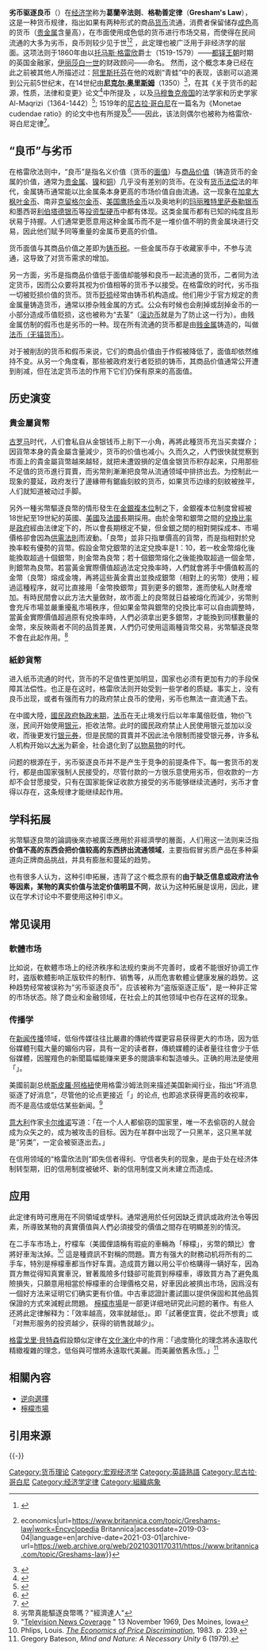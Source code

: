 {{translating|[[:en:Gresham's_law|:en:Gresham's law]]||tpercent=15|time=2019-03-06UTC08:16:50}}
'''劣币驱逐良币'''（{{lang-en|'''Bad money drives out good'''}}）在[[经济学|经济学]]称为'''葛蘭辛法则'''、'''格勒善定律'''（'''Gresham's Law'''），这是一种货币规律，指出如果有两种形式的商品[[貨幣|货币]]流通，消费者保留储存[[成色|成色]]高的货币（[[貴金屬|贵金属]]含量高），在市面使用成色低的货币进行市场交易，而使得在民间流通的大多为劣币，良币则较少见于世<ref>{{Cite web|title=Gresham's Law|url=https://www.investopedia.com/terms/g/greshams-law.asp|work=Investopedia|accessdate=2019-03-04|first=James|last=Chen|archive-date=2022-05-16|archive-url=https://web.archive.org/web/20220516041820/https://www.investopedia.com/terms/g/greshams-law.asp}}</ref><ref>{{Cite web|title=Gresham's law {{!}} economics|url=https://www.britannica.com/topic/Greshams-law|work=Encyclopedia Britannica|accessdate=2019-03-04|language=en|archive-date=2021-03-01|archive-url=https://web.archive.org/web/20210301170311/https://www.britannica.com/topic/Greshams-law}}</ref> ，此定理也被广泛用于非经济学的层面。这项法则于1860年由{{le|亨利·邓宁·麦克劳德|Henry Dunning Macleod}}以[[托马斯·格雷欣|托马斯·格雷欣]]爵士（1519-1579）——[[都铎王朝|都铎王朝]]时期的英国金融家，[[伊丽莎白一世|伊丽莎白一世]]的财政顾问——命名。 然而，这个概念本身已经在此之前被其他人所描述过：[[阿里斯托芬|阿里斯托芬]]在他的戏剧“青蛙”中的表现，该剧可以追溯到公元前5世纪末{{來源請求}}，在14世纪由'''[[尼克爾·奧里斯姆|尼克尔·奥里斯姆]]'''（1350）<ref>{{Citation|title=How the Catholic Church built Western civilization|url=http://worldcat.org/oclc/435374542|publisher=Playaway Digital Audio|date=[released 2009], ©2009|accessdate=2019-03-04|isbn=9781433296383|oclc=435374542|first=Woods, Thomas|last=E.}}</ref>，在其《关于货币的起源，性质，法律和变更》论文<ref>{{Cite journal|title=The Story of Civilization|url=https://en.wikipedia.org/w/index.php?title=The_Story_of_Civilization&oldid=879363527|date=2019-01-20|journal=Wikipedia|language=en|access-date=2019-03-04|archive-date=2022-03-22|archive-url=https://web.archive.org/web/20220322022148/https://en.wikipedia.org/w/index.php?title=The_Story_of_Civilization&oldid=879363527}}</ref>中所提及 ，以及[[马穆鲁克帝国|马穆鲁克帝国]]的法学家和历史学家Al-Maqrizi（1364-1442）<ref>{{Cite book|chapter=The Mediterranean tradition in economic thought|url=https://www.worldcat.org/oclc/30398606|publisher=Routledge|date=1994|location=London|isbn=0415093015|oclc=30398606|first=Baeck,|last=Louis.}}</ref>; 1519年的[[尼古拉·哥白尼|尼古拉·哥白尼]]在一篇名为《Monetae cudendae ratio》的论文中也有所提及<ref>{{Cite book|title='The Diseases of Money'|last=Angus Armitage|first=The World of Copernicus|publisher=|year=|isbn=|location=|pages=chapter 24, pp. 89-91}}</ref>——因此，该法则偶尔也被称为格雷欣-哥白尼定律<ref>{{Cite book|chapter=Measurement of Co-Circulation of Currencies|url=https://books.google.com/books?id=5XvPv3vWdSQC&pg=PT61|publisher=International Monetary Fund|date=1995-03-01|isbn=9781455299911|language=en|first=Mr Russell C.|last=Krueger|first2=Mr Jiming|last2=Ha}}</ref>。

==“良币”与劣币==
在格雷欣法则中，“良币”是指名义价值（货币的[[面额|面值]]）与[[Commodity_value|商品价值]]（铸造货币的金属的价值，通常为[[贵金属|贵金属]]、[[镍|镍]]和[[铜|铜]]）几乎没有差别的货币。在没有[[法偿|货币法偿]]法的年代，金属铸币通常能以比金属条本身更高的市场价值自由流通。这一现象在[[加拿大枫叶金币|加拿大枫叶金币]]、南非[[克留格尔金币|克留格尔金币]]、[[美国鹰扬金币|美国鹰扬金币]]以及奥地利的[[Maria_Theresa_thaler|玛丽雅特里萨泰勒银币]]和墨西哥[[Libertad_(coin)|利伯塔德银币]]等[[投资型硬币|投资型硬币]]中都有体现。这类金属币都有已知的纯度且形状易于持握。人们通常更愿意用这种金属币而不是一堆价值不明的贵金属块进行交易，因此他们赋予同等重量的金属币更高的价值。

货币面值与其商品价值之差即为[[铸币税|铸币税]]。一些金属币存于收藏家手中，不参与流通，这导致了对货币需求的增加。

另一方面，劣币是指商品价值低于面值却能够和良币一起流通的货币，二者同为法定货币，因而公众要将其视为价值相等的货币予以接受。在格雷欣的时代，劣币指一切被贬损价值的货币。货币[[debasement|贬损]]经常由铸币机构造成。他们用少于官方规定的贵金属量铸造货币，通常以掺杂贱金属的方式。公众有时候也会削掉或刮掉金币的一小部分造成币值贬损，这也被称为“去茎”（[[reeding|滚边币]]就是为了防止这一行为）。由贱金属仿制的假币也是劣币的一种。现在所有流通的货币都是由[[卑金属|贱金属]]铸造的，叫做[[法定货币|法币（无锚货币）]]。

对于被削刮的货币和假币来说，它们的商品价值由于作假被降低了，面值却依然维持不变。从另一个角度看，那些被政府发行者贬损的铸币，其商品价值通常公开遭到削减，但在法定货币法的作用下它们仍保有原来的高面值。

{{Gallery|align=center
| title  = 三個具相同面值的的[[西里克銀幣|西里克銀幣]]，但後者被刮去部份銀而令其商品價值不一。
| lines  = 1
| width  = 200
| height = 160
|File:Hoxne Hoard coins 6a.jpg|alt1=A silver coin in the centre a helmeted head surrounded by a circle of inscription with edging between that and the rim. |未剪邊的西里克銀幣
|File:Hoxne Hoard coins 6b.jpg|alt2=A smaller silver coin in the centre a head – still a fairly round coin but the inscription is not intact and there is no space between it and the rim |部份剪邊的西里克銀幣
|File:Hoxne Hoard coins 6c.jpg|alt3=A small silver coin mostly consisting of a human head and shoulders. The shape is irregular and there is only a vestige of writing. |過度剪邊的西里克銀幣
}}

==历史演变==
===貴金屬貨幣===
[[古罗马|古罗马]]时代，人们會私自从金银钱币上削下一小角，再將此種货币充当买卖媒介；因貨幣本身的貴金屬含量減少，货币的价值也减小。久而久之，人們很快就觉察到市面上的貴金屬貨幣越來越轻，就把未遭毀損的足值金银货币积存起来，只用那些不足值的货币進行買賣，而劣幣則漸漸把良幣从流通领域中排挤出去。为控制此一现象的蔓延，政府发行了邊緣帶有鋸齒刻紋的货币，如果货币边缘的刻紋被挫平，人们就知道被动过手脚。

另外一種劣幣驅逐良幣的情形發生在[[金銀複本位|金銀複本位]]制之下，金銀複本位制度曾經被18世紀至19世紀的英國、[[美國|美國]]及[[法國|法國]]長期採用。由於金幣和銀幣之間的[[兌換比率|兌換比率]]是[[政府|政府]]經由法律定下的，所以會長期穩定不變，但金銀之間的相對開採成本、市場價格卻會因為[[供需法則|供需法則]]而波動。「良幣」並非只指單價高的貨幣，而是指相對於兌換率較有優勢的貨幣。假設金幣兌銀幣的法定兌換率是1：10，若一枚金幣熔化後能換取超過十個銀幣，則金幣為良幣；若十個銀幣熔化之後能換取超過一個金幣，則銀幣為良幣。若當黃金實際價值超過法定兌換率時，人們就會將手中價值較高的金幣（良幣）熔成金塊，再將這些黃金賣出並換成銀幣（相對上的劣幣）使用；經過這種程序，就可比直接用「金幣換銀幣」買到更多的銀幣，進而使私人財產增加。有時民間會以此方法大量斂財，故市面上的良幣就日益被熔化而減少，劣幣則會充斥市場並嚴重擾亂市場秩序，但如果金幣與銀幣的兌換比率可以自由調整時，當黃金實際價值超過原有兌換率時，人們必須拿出更多銀幣，才能換到同樣數量的金幣，來反映兩者不同的品質差異，人們仍可使用這兩種貨幣交易，劣幣驅逐良幣不會在此起作用。<ref>劣幣真能驅逐良幣嗎？"經濟達人"</ref>

===紙鈔貨幣===
进入纸币流通的时代，货币的不足值性更加明显，国家也必须有更加有力的手段保障其法偿性。也正是在这时，格雷欣法则开始受到一些学者的质疑。事实上，没有良币出现，或者有强而有力的政府禁止良币的使用，劣币也無法一直流通下去。

在中國大陸，[[中華民國大陸時期#第二次国共内战|國民政府執政末期]]，[[法币|法币]]在无止境发行后以年率萬倍贬值，物价飞涨，民间开始使用[[银元|银元]]，拒收法幣。此时的國民政府禁止人民使用银元並加以没收，而後更发行[[银元券|银元券]]，但是民間的買賣并不因此法令限制而接受银元券，许多私人机构开始以[[稻|大米]]为薪金，社会退化到了[[以物易物|以物易物]]的时代。 

问题的根源在于，劣币驱逐良币并不是产生于竞争的前提条件下。每一套货币的发行，都是由国家强制人民接受的，尽管付款的一方很乐意使用劣币，但收款的一方却不会甘愿接受，只有在国家能保证收款方接受的劣币能够继续流通时，劣币才會得以存在，这条规律才能继续起作用。

==学科拓展==
劣幣驅逐良幣的論調後來亦被廣泛應用於非經濟學的層面，人们用这一法则来泛指'''价值不高的东西会把价值较高的东西挤出流通领域'''，主要指假冒劣质产品在多种渠道向正牌商品挑战，并具有膨胀和蔓延的趋势。

也有很多人认为，这种引申拓展，违背了这个概念原有的'''由于缺乏信息或政府法令等因素，某物的真实价值与法定价值明显不同'''，故认为这种拓展是误用，因此，建议在学术讨论中不要使用这种引申义。

==常见误用==
===軟體市场===
比如说，在軟體市场上的经济秩序和法规约束尚不完善时，或者不能很好协调工作时，盗版軟體影响正版软件的制作、销售等，从而危害軟體业健康发展的趋势。这种趋势经常被误称为“劣币驱逐良币”，应该被称为“盗版驱逐正版”，是一种非正常的市场状态。除了商业和金融领域，在社会上的其他领域中也存在这样的现象。

===传播学===

在[[新闻传播|新闻传播]]领域，低俗传媒往往比嚴肅的傳統传媒更容易获得更大的市场，因为低俗媒體刊载大量的媚俗内容，具有一定的读者群，傳統媒體的读者量往往會少于低俗媒體，因腥羶色的新聞篇幅能赚来更多的閱讀率和製造噱头。正确的用法是使用「{{link-en|race to the bottom|race to the bottom|race to the bottom}}」。

美國前副总统[[斯皮羅·阿格紐|斯皮羅·阿格紐]]使用格雷沙姆法则来描述美国新闻行业，指出“坏消息驱逐了好消息”，尽管他的论点更接近「{{link-en|race to the bottom|race to the bottom|race to the bottom}}」的论点, 也即追求获得更高的收视率，而不是高估或低估某些新闻。<ref>"[http://www.americanrhetoric.com/speeches/spiroagnewtvnewscoverage.htm Television News Coverage] {{Wayback|url=http://www.americanrhetoric.com/speeches/spiroagnewtvnewscoverage.htm |date=20220411014622 }}" 13 November 1969, Des Moines, Iowa</ref>

[[意大利|意大利]]作家[[伊塔罗·卡尔维诺|卡尔维诺]]写道：「在一个人人都偷窃的国家里，唯一不去偷窃的人就会成为众矢之的，成为被攻击的目标。因为在羊群中出现了一只黑羊，这只黑羊就是“另类”，一定会被驱逐出去。」

在信用领域的“格雷欣法则”即失信者得利、守信者失利的现象，是由于处在经济体制转型期，旧的信用制度被破坏、新的信用制度又尚未建立而造成。

==应用==

此定律有時可應用在不同領域或學科。通常適用於任何因缺乏資訊或政府法令等因素，所導致某物的真實價值與人們必須接受的價值之間存在明顯差別的情況。

在二手车市场上，柠檬车（美國俚語稱有瑕疵的車輛為「檸檬」，劣幣的類比）會將好車淘汰掉。<ref>Phlips, Louis.  ''[https://archive.org/details/economicsofprice0000phli/page/239 <!-- quote=Gresham's law used cars lemons. --> The Economics of Price Discrimination]'', 1983.  p. 239.</ref> 這是種資訊不對稱的問題。賣方有强大的財務动机将所有的二手车，特別是檸檬車都当作好车賣。造成買方難以用公平价格購得一辆好车，因為買方無從得知真實車況，冒著風險多付錢卻可能買到檸檬車，導致買方為了避免風險損失，只願意用相當於檸檬車的合理價格交易，好車因此被擠出市场，因爲沒有一個好方法来证明它们确实更有价值。中古車認證計畫試圖以提供保固和其他品質保證的方式來減輕此問題。 [[檸檬市場|檸檬市場]]是一部更详细地研究此问题的著作。有些人还將此定律解释为：「效率越高，效率就越低」。即「試著便宜賣，從此不想賣」或「对無形服务的投资越少，获得的销售就越少」。

[[格雷戈里·貝特森|格雷戈里·貝特森]]假設類似定律在[[文化演化|文化演化]]中的作用：「過度簡化的理念將永遠取代精緻複雜的理念，低俗與可憎將永遠取代美麗。而美麗依舊永恆。」<ref>Gregory Bateson, ''Mind and Nature: A Necessary Unity'' 6 (1979).</ref>

==相關內容==
* [[逆向選擇|逆向選擇]]
* [[檸檬市場|檸檬市場]]

==引用来源==
{{reflist|2}}

{{-}}
{{Authority control}}

[[Category:货币理论|Category:货币理论]]
[[Category:宏观经济学|Category:宏观经济学]]
[[Category:英語熟語|Category:英語熟語]]
[[Category:尼古拉·哥白尼|Category:尼古拉·哥白尼]]
[[Category:经济学定律|Category:经济学定律]]
[[Category:組織病象|Category:組織病象]]